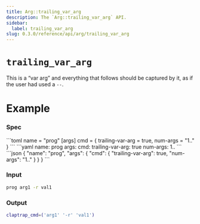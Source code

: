 ```yaml
---
title: Arg::trailing_var_arg
description: The `Arg::trailing_var_arg` API.
sidebar:
  label: trailing_var_arg
slug: 0.3.0/reference/api/arg/trailing_var_arg
---
```



# `trailing_var_arg` <LinkButton href="https://docs.rs/clap/latest/clap/struct.Arg.html#method.trailing_var_arg" icon="open-book" variant="minimal" />

<Badge text="since 0.1.0" size="small" />

This is a “var arg” and everything that follows should be captured by it, as if the user had used a `--`.

# Example

### Spec

<Tabs syncKey="format">
  <TabItem label="TOML">
    ```toml
    name = "prog"
    [args]
    cmd = { trailing-var-arg = true, num-args = "1.." }
    ```
  </TabItem>

  <TabItem label="YAML">
    ```yaml
    name: prog
    args:
      cmd:
        trailing-var-arg: true
        num-args: 1..
    ```
  </TabItem>

  <TabItem label="JSON">
    ```json
    {
      "name": "prog",
      "args": {
        "cmd": {
          "trailing-var-arg": true,
          "num-args": "1.."
        }
      }
    }
    ```
  </TabItem>
</Tabs>

### Input

```bash
prog arg1 -r val1
```

### Output

```bash
claptrap_cmd=('arg1' '-r' 'val1')
```
